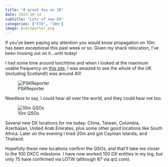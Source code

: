 ```yaml
---
title: "A great day on 10"
date: 2023-10-14
subtitle: "Lots of new DX"
categories: ["FT8", "10m"]
image: pskreporter.png
---
```


If you’ve been paying any attention you would know propagation on 10m has been exceptional this past week or so. Given my shack relocation, I’ve been missing out on it…until today!

I had some time around lunchtime and when I looked at the maximum usable frequency on [this site](https://prop.kc2g.com/), I was amazed to see the whole of the UK (including Scotland!) was around 40!

![PSKReporter](pskreporter.png)

Needless to say, I could hear all over the world, and they could hear me too.

![10m QSOs](10m-edited.png)

Several new DX locations for me today: China, Taiwan, Columbia, Azerbaijan, United Arab Emirates, plus some other good locations like South Africa. Later on the evening I tried 20m and got Cayman Islands, and Thailand.

Hopefully these new locations confirm the QSOs, and that’ll take me closer to the 100 DXCC milestone. I have now worked 100 DX entities in my log, but only 75 have confirmed via LOTW (although 87 via qrz.com).
